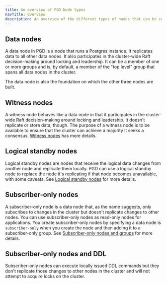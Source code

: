 ```yaml
---
title: An overview of PGD Node types
navTitle: Overview
description: An overview of the different types of nodes that can be configured and grouped in a PGD cluster
---
```




## Data nodes

A data node in PGD is a node that runs a Postgres instance. It replicates data to all other data nodes. It also participates in the cluster-wide Raft decision-making around locking and leadership. It can be a member of one or more groups and is, by default, a member of the "top level" group that spans all data nodes in the cluster.

The data node is also the foundation on which the other three nodes are built.

## Witness nodes

A witness node behaves like a data node in that it participates in the cluster-wide Raft decision-making around locking and leadership. It doesn't replicate or store data, though. The purpose of a witness node is to be available to ensure that the cluster can achieve a majority it seeks a consensus. [Witness nodes](witness_nodes) has more details.

## Logical standby nodes

Logical standby nodes are nodes that receive the logical data changes from another node and replicate them locally. PGD can use a logical standby node to replace the node it's replicating if that node becomes unavailable, with some caveats. See [Logical standby nodes](logical_standby_nodes) for more details.

## Subscriber-only nodes

A subscriber-only node is a data node that, as the name suggests, only subscribes to changes in the cluster but doesn't replicate changes to other nodes. You can use subscriber-only nodes as read-only nodes for applications. You create subscriber-only nodes by specifying a data node is `subscriber-only` when you create the node and then adding it to a subscriber-only group. See [Subscriber-only nodes and groups](subscriber_only) for more details.

## Subscriber-only nodes and DDL

Subscriber-only nodes can execute locally issued DDL commands but they don't replicate those changes to other nodes in the cluster and will not attempt to acquire locks on the cluster.
